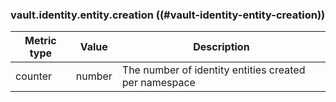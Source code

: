 ### vault.identity.entity.creation ((#vault-identity-entity-creation))

Metric type | Value   | Description
----------- | ------- | -----------
counter     | number  | The number of identity entities created per namespace